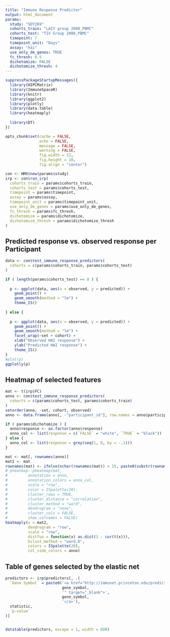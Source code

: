 ```yaml
---
title: "Immune Response Predictor"
output: html_document
params:
  study: "SDY269"
  cohorts_train: "LAIV group 2008_PBMC"
  cohorts_test: "TIV Group 2008_PBMC"
  timepoint: 7
  timepoint_unit: "Days"
  assay: "hai" 
  use_only_de_genes: TRUE
  fc_thresh: 0.5
  dichotomize: FALSE
  dichotomize_thresh: 4
---
```


```r
suppressPackageStartupMessages({
  library(HIPCMatrix)
  library(ImmuneSpaceR)
  library(knitr)
  library(ggplot2)
  library(plotly)
  library(data.table)
  library(heatmaply)
  
  library(DT)
})

opts_chunk$set(cache = FALSE,
               echo = FALSE,
               message = FALSE,
               warning = FALSE,
               fig.width = 12,
               fig.height = 10,
               fig.align = "center")
```


```r
con <- HMX$new(params$study)
irp <- con$run_irp(
  cohorts_train = params$cohorts_train,
  cohorts_test = params$cohorts_test,
  timepoint = params$timepoint, 
  assay = params$assay, 
  timepoint_unit = params$timepoint_unit, 
  use_only_de_genes = params$use_only_de_genes, 
  fc_thresh = params$fc_thresh, 
  dichotomize = params$dichotomize, 
  dichotomize_thresh = params$dichotomize_thresh
)
```

## Predicted response vs. observed response per Participant
```r

data <- con$test_immune_response_predictors(
  cohorts = c(params$cohorts_train, params$cohorts_test)
)

if ( length(params$cohorts_test) == 0 ) {
  
  p <- ggplot(data, aes(x = observed, y = predicted)) + 
    geom_point() + 
    geom_smooth(method = "lm") + 
    theme_IS()
  
} else {
  
  p <- ggplot(data, aes(x = observed, y = predicted)) + 
    geom_point() + 
    geom_smooth(method = "lm") +
    facet_wrap(~set + cohort) + 
    xlab("Observed HAI response") + 
    ylab("Predicted HAI response") + 
    theme_IS()
}
#plot(p)
ggplotly(p)
```


## Heatmap of selected features
```r
mat <- t(irp$FC)
anno <- con$test_immune_response_predictors(
  cohorts = c(params$cohorts_test, params$cohorts_train)
)
setorder(anno, -set, cohort, observed)
anno <- data.frame(anno[, -"participant_id"], row.names = anno$participant_id)

if ( params$dichotomize ) {
  anno$response <- as.factor(anno$response)
  anno_col <- list(response = c(`FALSE` = "white", `TRUE` = "black"))
} else {
  anno_col <- list(response = grey(seq(1, 0, by = -.1)))
}

mat <- mat[, rownames(anno)]
mat2 <- mat
rownames(mat) <- ifelse(nchar(rownames(mat)) > 15, paste0(substr(rownames(mat), 1, 15), "..."), rownames(mat))
# pheatmap::pheatmap(mat,
#         annotation = anno,
#         annotation_colors = anno_col,
#         scale = "row",
#         color = ISpalette(20),
#         cluster_rows = TRUE,
#         cluster_distance = "correlation",
#         cluster_method = "ward",
#         dendrogram = "none",
#         cluster_cols = FALSE,
#         show_colnames = FALSE)
heatmaply(x = mat2,
          dendrogram = "row",
          scale = "row",
          distfun = function(x) as.dist(1 - cor(t(x))),
          hclust_method = "ward.D",
          colors = ISpalette(20),
          col_side_colors = anno)
```



## Table of genes selected by the elastic net
```r
predictors <- irp$predictors[, .(
  `Gene Symbol` = paste0('<a href="http://immunet.princeton.edu/predictions/gene/?network=immune_global&gene=', 
                         gene_symbol, 
                         '" target="_blank">', 
                         gene_symbol,
                         '</a>'), 
  statistic, 
  `p-value`
)]


datatable(predictors, escape = 1, width = 600)
```



